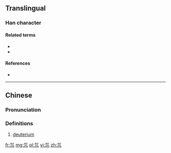 ==Translingual==

===Han character===
{{Han char|rn=84|rad=气|as=02|sn=6|four=80217|canj=ONLL}}

====Related terms====
* {{l|mul|氕}}
* {{l|mul|氚}}

====References====
* {{Han ref|kx=0599.041|dkj=17046|hdz=32010.030|uh=6C18|ud=27672|bh=C9F7|bd=51703}}

----

==Chinese==
{{zh-forms}}

===Pronunciation===
{{zh-pron
|m=dāo
|c=dou1
|h=pfs=
|md=
|mn=
|w=
|mc=y
|oc=y
|cat=n
}}

===Definitions===
{{zh-hanzi}}

# [[deuterium]]

[[fr:氘]]
[[mg:氘]]
[[pl:氘]]
[[vi:氘]]
[[zh:氘]]